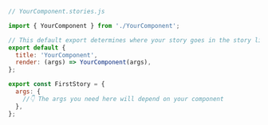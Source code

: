 ```js
// YourComponent.stories.js

import { YourComponent } from './YourComponent';

// This default export determines where your story goes in the story list
export default {
  title: 'YourComponent',
  render: (args) => YourComponent(args),
};

export const FirstStory = {
  args: {
    //👇 The args you need here will depend on your component
  },
};
```
